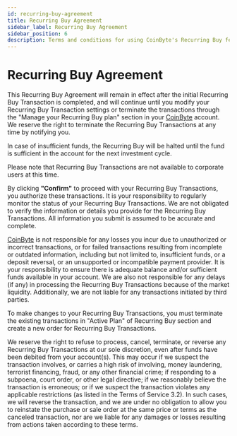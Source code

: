 ```yaml
---
id: recurring-buy-agreement
title: Recurring Buy Agreement
sidebar_label: Recurring Buy Agreement
sidebar_position: 6
description: Terms and conditions for using CoinByte's Recurring Buy feature.
---
```



# Recurring Buy Agreement

This Recurring Buy Agreement will remain in effect after the initial Recurring Buy Transaction is completed, and will continue until you modify your Recurring Buy Transaction settings or terminate the transactions through the "Manage your Recurring Buy plan" section in your [CoinByte](https://www.coinbyte.com) account. We reserve the right to terminate the Recurring Buy Transactions at any time by notifying you.

In case of insufficient funds, the Recurring Buy will be halted until the fund is sufficient in the account for the next investment cycle.

Please note that Recurring Buy Transactions are not available to corporate users at this time.

By clicking **"Confirm"** to proceed with your Recurring Buy Transactions, you authorize these transactions. It is your responsibility to regularly monitor the status of your Recurring Buy Transactions. We are not obligated to verify the information or details you provide for the Recurring Buy Transactions. All information you submit is assumed to be accurate and complete.

[CoinByte](https://www.coinbyte.com.au) is not responsible for any losses you incur due to unauthorized or incorrect transactions, or for failed transactions resulting from incomplete or outdated information, including but not limited to, insufficient funds, or a deposit reversal, or an unsupported or incompatible payment provider. It is your responsibility to ensure there is adequate balance and/or sufficient funds available in your account. We are also not responsible for any delays (if any) in processing the Recurring Buy Transactions because of the market liquidity. Additionally, we are not liable for any transactions initiated by third parties.

To make changes to your Recurring Buy Transactions, you must terminate the existing transactions in "Active Plan" of Recurring Buy section and create a new order for Recurring Buy Transactions.

We reserve the right to refuse to process, cancel, terminate, or reverse any Recurring Buy Transactions at our sole discretion, even after funds have been debited from your account(s). This may occur if we suspect the transaction involves, or carries a high risk of involving, money laundering, terrorist financing, fraud, or any other financial crime; if responding to a subpoena, court order, or other legal directive; if we reasonably believe the transaction is erroneous; or if we suspect the transaction violates any applicable restrictions (as listed in the Terms of Service 3.2). In such cases, we will reverse the transaction, and we are under no obligation to allow you to reinstate the purchase or sale order at the same price or terms as the canceled transaction, nor are we liable for any damages or losses resulting from actions taken according to these terms.

<RelatedArticles category="legal" />
